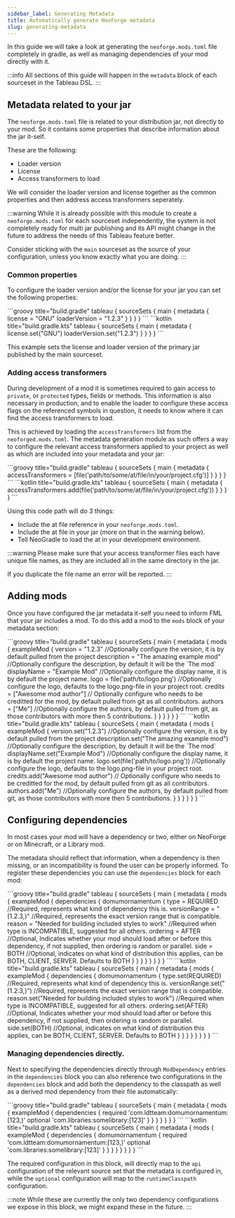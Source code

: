 ```yaml
---
sidebar_label: Generating Metadata
title: Automatically generate NeoForge metadata
slug: generating-metadata
---
```



In this guide we will take a look at generating the `neoforge.mods.toml` file completely in gradle,
as well as managing dependencies of your mod directly with it.

:::info
All sections of this guide will happen in the `metadata` block of each sourceset in the Tableau DSL.
:::

## Metadata related to your jar
The `neoforge.mods.toml` file is related to your distribution jar, not directly to your mod.
So it contains some properties that describe information about the jar it-self.

These are the following:
- Loader version
- License
- Access transformers to load

We will consider the loader version and license together as the common properties and then address access transformers seperately.

:::warning
While it is already possible with this module to create a `neoforge.mods.toml` for each sourceset independently, the system is not completely ready for multi jar publishing and its API might change in the future to address the needs of this Tableau feature better.

Consider sticking with the `main` sourceset as the source of your configuration, unless you know exactly what you are doing.
:::

### Common properties
To configure the loader version and/or the license for your jar you can set the following properties:


<Tabs groupId="gradle-code">
    <TabItem value="groovy" label="Groovy">
        ```groovy title="build.gradle"
        tableau {
            sourceSets {
                main {
                    metadata {
                        license = "GNU"
                        loaderVersion = "1.2.3"
                    }
                }
            }
        }
        ```
    </TabItem>
    <TabItem value="kotlin" label="Kotlin">
        ```kotlin title="build.gradle.kts"
        tableau {
            sourceSets {
                main {
                    metadata {
                        license.set("GNU")
                        loaderVersion.set("1.2.3")
                    }
                }
            }
        }
        ```
    </TabItem>
</Tabs>

This example sets the license and loader version of the primary jar published by the main sourceset.

### Adding access transformers
During development of a mod it is sometimes required to gain access to `private`, or `protected` types, fields or methods. 
This information is also necessary in production, and to enable the loader to configure these access flags on the referenced symbols in question, it needs to know where it can find the access transformers to load.

This is achieved by loading the `accessTransformers` list from the `neoforged.mods.toml`.
The metadata generation module as such offers a way to configure the relevant access transformers applied to your project as well as which are included into your metadata and your jar:

<Tabs groupId="gradle-code">
    <TabItem value="groovy" label="Groovy">
        ```groovy title="build.gradle"
        tableau {
            sourceSets {
                main {
                    metadata {
                        accessTransformers = [file('path/to/some/at/file/in/your/project.cfg')]
                    }
                }
            }
        }
        ```
    </TabItem>
    <TabItem value="kotlin" label="Kotlin">
        ```kotlin title="build.gradle.kts"
        tableau {
            sourceSets {
                main {
                    metadata {
                        accessTransformers.add(file('path/to/some/at/file/in/your/project.cfg'))
                    }
                }
            }
        }
        ```
    </TabItem>
</Tabs>

Using this code path will do 3 things:
- Include the at file reference in your `neoforge.mods.toml`.
- Include the at file in your jar (more on that in the warning below).
- Tell NeoGradle to load the at in your development environment.

:::warning
Please make sure that your access transformer files each have unique file names, as they are included all in the same directory in the jar.

If you duplicate the file name an error will be reported.
:::

## Adding mods
Once you have configured the jar metadata it-self you need to inform FML that your jar includes a mod.
To do this add a mod to the `mods` block of your metadata section:


<Tabs groupId="gradle-code">
    <TabItem value="groovy" label="Groovy">
        ```groovy title="build.gradle"
        tableau {
            sourceSets {
                main {
                    metadata {
                        mods {
                            exampleMod {
                                version = "1.2.3" //Optionally configure the version, it is by default pulled from the project
                                description = "The amazing example mod" //Optionally configure the description, by default it will be the `The <mod id> mod`
                                displayName = "Example Mod" //Optionally configure the display name, it is by default the project name.
                                logo = file('path/to/logo.png') //Optionally configure the logo, defaults to the logo.png-file in your project root.
                                credits = ["Awesome mod author"] // Optionally configure who needs to be creditted for the mod, by default pulled from git as all contributors.
                                authors = ["Me"] //Optionally configure the authors, by default pulled from git, as those contributors with more then 5 contributions.
                            }
                        }
                    }
                }
            }
        }
        ```
    </TabItem>
    <TabItem value="kotlin" label="Kotlin">
        ```kotlin title="build.gradle.kts"
        tableau {
            sourceSets {
                main {
                    metadata {
                        mods {
                            exampleMod {
                                version.set("1.2.3") //Optionally configure the version, it is by default pulled from the project
                                description.set("The amazing example mod") //Optionally configure the description, by default it will be the `The <mod id> mod`
                                displayName.set("Example Mod") //Optionally configure the display name, it is by default the project name.
                                logo.set(file('path/to/logo.png')) //Optionally configure the logo, defaults to the logo.png-file in your project root.
                                credits.add("Awesome mod author") // Optionally configure who needs to be creditted for the mod, by default pulled from git as all contributors.
                                authors.add("Me") //Optionally configure the authors, by default pulled from git, as those contributors with more then 5 contributions.
                            }
                        }
                    }
                }
            }
        }
        ```
    </TabItem>
</Tabs>

## Configuring dependencies
In most cases your mod will have a dependency or two, either on NeoForge or on Minecraft, or a Library mod.

The metadata should reflect that information, when a dependency is then missing, or an incompatibility is found the user can be properly informed.
To register these dependencies you can use the `dependencies` block for each mod:

<Tabs groupId="gradle-code">
    <TabItem value="groovy" label="Groovy">
        ```groovy title="build.gradle"
        tableau {
            sourceSets {
                main {
                    metadata {
                        mods {
                            exampleMod {
                                dependencies {
                                    domumornamentum {
                                        type = REQUIRED //Required, represents what kind of dependency this is.
                                        versionRange = "[1.2.3,)" //Required, represents the exact version range that is compatible.
                                        reason = "Needed for building included styles to work" //Required when type is INCOMPATIBLE, suggested for all others.
                                        ordering = AFTER //Optional, Indicates whether your mod should load after or before this dependency, if not supplied, then ordering is random or parallel.
                                        side = BOTH //Optional, indicates on what kind of distribution this applies, can be BOTH, CLIENT, SERVER. Defaults to BOTH
                                    }
                                }
                            }
                        }
                    }
                }
            }
        }
        ```
    </TabItem>
    <TabItem value="kotlin" label="Kotlin">
        ```kotlin title="build.gradle.kts"
        tableau {
            sourceSets {
                main {
                    metadata {
                        mods {
                            exampleMod {
                                dependencies {
                                    domumornamentum {
                                        type.set(REQUIRED) //Required, represents what kind of dependency this is.
                                        versionRange.set("[1.2.3,)") //Required, represents the exact version range that is compatible.
                                        reason.set("Needed for building included styles to work") //Required when type is INCOMPATIBLE, suggested for all others.
                                        ordering.set(AFTER) //Optional, Indicates whether your mod should load after or before this dependency, if not supplied, then ordering is random or parallel.
                                        side.set(BOTH) //Optional, indicates on what kind of distribution this applies, can be BOTH, CLIENT, SERVER. Defaults to BOTH
                                    }
                                }
                            }
                        }
                    }
                }
            }
        }
        ```
    </TabItem>
</Tabs>

### Managing dependencies directly.
Next to specifying the dependencies directly through `ModDependency` entries in the `dependencies` block you can also reference two configurations in the `dependencies` block and add both the dependency to the classpath as well as a derived mod dependency from their file automatically:

<Tabs groupId="gradle-code">
    <TabItem value="groovy" label="Groovy">
        ```groovy title="build.gradle"
        tableau {
            sourceSets {
                main {
                    metadata {
                        mods {
                            exampleMod {
                                dependencies {
                                    required 'com.ldtteam:domumornamentum:[123,)'
                                    optional 'com.libraries:somelibrary:[123]'
                                }
                            }
                        }
                    }
                }
            }
        }
        ```
    </TabItem>
    <TabItem value="kotlin" label="Kotlin">
        ```kotlin title="build.gradle.kts"
        tableau {
            sourceSets {
                main {
                    metadata {
                        mods {
                            exampleMod {
                                dependencies {
                                    domumornamentum {
                                        required 'com.ldtteam:domumornamentum:[123,)'
                                        optional 'com.libraries:somelibrary:[123]'
                                    }
                                }
                            }
                        }
                    }
                }
            }
        }
        ```
    </TabItem>
</Tabs>

The required configuration in this block, will directly map to the `api` configuration of the relevant source set that the metadata is configured in, while the `optional` configuration will map to the `runtimeClasspath` configuration.

:::note
While these are currently the only two dependency configurations we expose in this block, we might expand these in the future.
:::